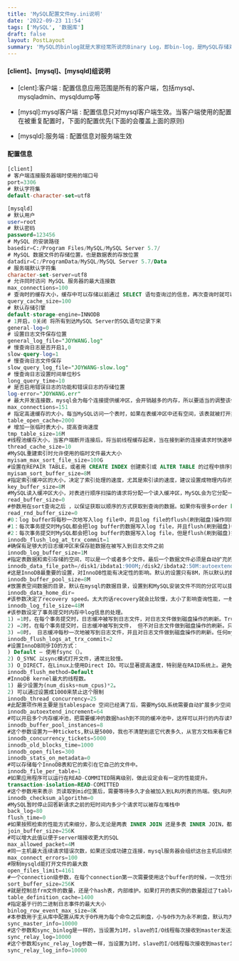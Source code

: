 ```yaml
---
title: 'MySQL配置文件my.ini说明'
date: '2022-09-23 11:54'
tags: ['MySQL', '数据库']
draft: false
layout: PostLayout
summary: 'MySQL的binlog就是大家经常所说的Binary Log，即bin-log，是MySQL存储对数据库改动的二进制文件，也就是记录了所有DDL与DML（select除外）语句.  '
---
```


#### [client]、[mysql]、[mysqld]组说明     


* [clent]:客户端 : 配置信息应用范围是所有的客户端，包括mysql、mysqladmin、mysqldump等

* [mysql]:mysql客户端 : 配置信息只对mysql客户端生效。当客户端使用的配置在被重复配置时，下面的配置优先(下面的会覆盖上面的原则)

* [mysqld]:服务端 : 配置信息对服务端生效



#### 配置信息

```sql
[client]
# 客户端连接服务器端时使用的端口号
port=3306
# 默认字符集
default-character-set=utf8

[mysqld]
# 默认用户
user=root
# 默认密码
password=123456
# MySQL 的安装路径
basedir=C:/Program Files/MySQL/MySQL Server 5.7/
# MySQL 数据文件的存储位置，也是数据表的存放位置
datadir=C:/ProgramData/MySQL/MySQL Server 5.7/Data
# 服务端默认字符集
character-set-server=utf8
# 允许同时访问 MySQL 服务器的最大连接数
max_connections=100
# 查询时的缓存大小，缓存中可以存储以前通过 SELECT 语句查询过的信息，再次查询时就可以直接从缓存中拿出信息改善效率
query_cache_size=100
# 默认存储引擎
default-storage-engine=INNODB
# 1开启，0关闭 将所有到达MySQL Server的SQL语句记录下来
general-log=0
# 设置日志文件保存位置
general_log_file="JOYWANG.log"
# 慢查询日志是否开启1,0
slow-query-log=1
# 慢查询日志文件保存
slow_query_log_file="JOYWANG-slow.log"
# 慢查询日志设置时间单位秒S
long_query_time=10
# 是否启用错误日志的功能和错误日志的存储位置
log-error="JOYWANG.err"
# 最大并发连接数，mysql会为每个连接提供缓冲区，会开销越多的内存，所以要适当的调整该值，不能盲目的提高设置值
max_connections=151
# 指定高速缓存的大小，每当MySQL访问一个表时，如果在表缓冲区中还有空间，该表就被打开并放入其中，这样可以更快地访问表内容单位M
table_open_cache=2000
# 增加一张临时表大小，提高查询速度
tmp_table_size=16M
#线程池缓存大小，当客户端断开连接后，将当前线程缓存起来，当在接到新的连接请求时快速响应，无需创建新的线程
thread_cache_size=10
#MySQL重建索引时允许使用的临时文件最大大小
myisam_max_sort_file_size=100G
#设置在REPAIR TABLE，或者用 CREATE INDEX 创建索引或 ALTER TABLE 的过程中排序索引所分配的缓冲区大小。可设置范围4Bytes 至 4GB，默认为8MB。
myisam_sort_buffer_size=8M
#指定索引缓冲区的大小，决定了索引处理的速度，尤其是索引读的速度，建议设置成物理内存的1/4，甚至物理内存的30%-40%，如果设置太大，系统就会频繁的换页，降低系统性能
key_buffer_size=8M
#MySQL读入缓冲区大小，对表进行顺序扫描的请求将分配一个读入缓冲区，MySQL会为它分配一段内存缓冲区。read_buffer_size变量控制这一缓冲区的大小。如果对表的顺序扫描请求非常频繁，并且你认为频繁扫描进行得太慢，可以通过增加该变量值以及内存缓冲区大小提高其性能。
read_buffer_size=0
#参数用在sort查询之后 ，以保证获取以顺序的方式获取到查询的数据。如果你有很多order by 查询语句，增长这值能够提升性能
read_rnd_buffer_size=0
#0：log buffer将每秒一次地写入log file中，并且log file的flush(刷到磁盘)操作同时进行。该模式下在事务提交的时候，不会主动触发写入磁盘的操作。
#1：每次事务提交时MySQL都会把log buffer的数据写入log file，并且flush(刷到磁盘)中去，该模式为系统默认。
#2：每次事务提交时MySQL都会把log buffer的数据写入log file，但是flush(刷到磁盘)操作并不会同时进行。该模式下，MySQL会每秒执行一次 flush(刷到磁盘)操作。
innodb_flush_log_at_trx_commit=1
#确保有足够大的日志缓冲区来保存脏数据在被写入到日志文件之前
innodb_log_buffer_size=1M
#指定表数据和索引存储的空间，可以是一个或者多个文件。最后一个数据文件必须是自动扩充的，也只有最后一个文件允许自动扩充。这样，当空间用完后，自动扩充数据文件就会自动增长（以8MB为单位）以容纳额外的数据。例如： innodb_data_file_path=/disk1/ibdata1:900M;/disk2/ibdata2:50M:autoextend两个数据文件放在不同的磁盘上。数据首先放在ibdata1中，当达到900M以后，数据就放在ibdata2中。一旦达到50MB，ibdata2将以 8MB为单位自动增长。如果磁盘满了，需要在另外的磁盘上面增加一个数据文件。
innodb_data_file_path=/disk1/ibdata1:900M;/disk2/ibdata2:50M:autoextend
#这是InnoDB最重要的设置，对InnoDB性能有决定性的影响。默认的设置只有8M，所以默认的数据库设置下面InnoDB性能很差。在只有InnoDB存储引擎的数据库服务器上面，可以设置60-80%的内存。更精确一点，在内存容量允许的情况下面设置比InnoDB tablespaces大10%的内存大小。
innodb_buffer_pool_size=8M
#放置表空间数据的目录，默认在mysql的数据目录，设置到和MySQL安装文件不同的分区可以提高性能。
innodb_data_home_dir=
#该参数决定了recovery speed。太大的话recovery就会比较慢，太小了影响查询性能，一般取256M可以兼顾性能和recovery的速度
innodb_log_file_size=48M
#该参数设定了事务提交时内存中log信息的处理。
1) =1时，在每个事务提交时，日志缓冲被写到日志文件，对日志文件做到磁盘操作的刷新。Truly ACID。速度慢。
2) =2时，在每个事务提交时，日志缓冲被写到文件， 但不对日志文件做到磁盘操作的刷新。只有操作系统崩溃或掉电才会删除最后一秒的事务，不然不会丢失事务。
3) =0时， 日志缓冲每秒一次地被写到日志文件，并且对日志文件做到磁盘操作的刷新。任何mysqld进程的崩溃会删除崩溃前最后一秒的事务
innodb_flush_logs_at_trx_commit=2
#设置InnoDB同步IO的方式：
) Default – 使用fsync（）。
2) O_SYNC 以sync模式打开文件，通常比较慢。
3) O_DIRECT，在Linux上使用Direct IO。可以显著提高速度，特别是在RAID系统上。避免额外的数据复制和double buffering（mysql buffering 和OS buffering）。
innodb_flush_method=Default
#InnoDB kernel最大的线程数。
1) 最少设置为(num_disks+num_cpus)*2。
2) 可以通过设置成1000来禁止这个限制
innodb_thread_concurrency=25
#此配置项作用主要是当tablespace 空间已经满了后，需要MySQL系统需要自动扩展多少空间，每次tablespace 扩展都会让各个SQL 处于等待状态。增加自动扩展Size可以减少tablespace自动扩展次数。
innodb_autoextend_increment=64
#可以开启多个内存缓冲池，把需要缓冲的数据hash到不同的缓冲池中，这样可以并行的内存读写。
innodb_buffer_pool_instances=8
#这个参数设置为一种tickets,默认是5000，我也不清楚到底它代表多久，从官方文档来看它和事物处理的行数有关，大事物需要处理的行数自然更多，小事物当然也就越少至少我们可以想成获得CPU的时间，干活期间他会不断减少，如果减少到0，这个线程将被提出innodb层次，进入前面说的等待队列，当然也就在队尾部了，这里假设有一个小的事物正在排队进入innodb层，又或者它已经进入了innodb层没有获得CPU时间轮片，突然一个大的事物tickets耗尽被提出了innodb层，那么这个小事物就自然而然能够获得CPU轮片干活，而小事物执行非常快，执行完成后，另外的事物又能尽快的获得CPU干活，不会由于OS线程调度不均匀的问题而造成的小事物饥饿问题，这很好理解。也就是前面我说的与其依赖OS的调度策略不如自己设置一种规则，让用到了一定时间轮片的线程先处于睡眠态放弃CPU的使用
innodb_concurrency_tickets=5000
innodb_old_blocks_time=1000
innodb_open_files=300
innodb_stats_on_metadata=0
#可以存储每个InnoDB表和它的索引在它自己的文件中。
innodb_file_per_table=1
#如果应用程序可以运行在READ-COMMITED隔离级别，做此设定会有一定的性能提升。
transaction-isolation=READ-COMITTED
#这个参数用来表示 页读取到mid位置后，需要等待多久才会被加入到LRU列表的热端。使LRU列表中的热点数据不被刷出
innodb_checksum_algorithm=0
#MySQL暂时停止回答新请求之前的短时间内多少个请求可以被存在堆栈中
back_log=80
flush_time=0
#如果按照检索的性能方式来细分，那么无论是两表 INNER JOIN 还是多表 INNER JOIN，都大致可以分为以下几类：1.JOIN KEY 有索引，主键2.JOIN KEY 有索引， 二级索引3.JOIN KEY 无索引；JOIN BUFFER 是 MySQL 用来缓存以上第二、第三这两类 JOIN 检索的一个 BUFFER 内存区域块。
join_buffer_size=256K
#可以增大此值以便于server端接收更大的SQL
max_allowed_packet=4M
#同一主机最大连续请求错误次数，如果还没成功建立连接，mysql服务器会组织这台主机后续的所有请求
max_connect_errors=100
#限制mysqld能打开文件的最大数
open_files_limit=4161
#一个connection级参数，在每个connection第一次需要使用这个buffer的时候，一次性分配设置的内存
sort_buffer_size=256K
#就是控制总frm文件的数量，还是个hash表，内部维护。如果打开的表实例的数量超过了table_definition_cache设置，LRU机制将开始标记表实例以进行清除，并最终将它们从数据字典缓存中删除。简单通俗点frm文件有多少，就设置多少了
table_definition_cache=1400
#指定基于行的二进制日志事件的最大大小
binlog_row_event_max_size=8K
#本参数用于主从库中配置从库大于0作用为每个命令之后刷盘，小与0作为为永不刷盘，默认均为1000
sync_master_info=10000
#这个参数和sync_binlog是一样的，当设置为1时，slave的I/O线程每次接收到master发送过来的binlog日志都要写入系统缓冲区，然后刷入relay log中继日志里，这样是最安全的，因为在崩溃的时候，你最多会丢失一个事务，但会造成磁盘的大量I/O。当设置为0时，并不是马上就刷入中继日志里，而是由操作系统决定何时来写入，虽然安全性降低了，但减少了大量的磁盘I/O操作。这个值默认是0，可动态修改，建议采用默认值。
sync_relay_log=10000
#这个参数和sync_relay_log参数一样，当设置为1时，slave的I/O线程每次接收到master发送过来的binlog日志都要写入系统缓冲区，然后刷入relay-log.info里，这样是最安全的，因为在崩溃的时候，你最多会丢失一个事务，但会造成磁盘的大量I/O。当设置为0时，并不是马上就刷入relay-log.info里，而是由操作系统决定何时来写入，虽然安全性降低了，但减少了大量的磁盘I/O操作。这个值默认是0，可动态修改，建议采用默认值
sync_relay_log_info=10000

```














